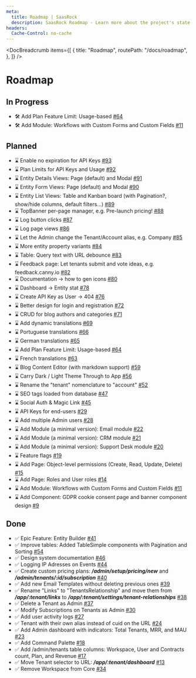```yaml
---
meta:
  title: Roadmap | SaasRock
  description: SaasRock Roadmap - Learn more about the project's state with Under Review, In Progress, Planned, and Done issues.
headers:
  Cache-Control: no-cache
---
```



<DocBreadcrumb
  items={[
    {
      title: "Roadmap",
      routePath: "/docs/roadmap",
    },
  ]}
/>

# Roadmap

## In Progress

- 🛠️ Add Plan Feature Limit: Usage-based [#64](https://github.com/AlexandroMtzG/remix-saas-kit/issues/64)
- 🛠️ Add Module: Workflows with Custom Forms and Custom Fields [#11](https://github.com/AlexandroMtzG/remix-saas-kit/issues/11)

## Planned

- ⌛ Enable no expiration for API Keys [#93](https://github.com/AlexandroMtzG/remix-saas-kit/issues/93)
- ⌛ Plan Limits for API Keys and Usage [#92](https://github.com/AlexandroMtzG/remix-saas-kit/issues/92)
- ⌛ Entity Details Views: Page (default) and Modal [#91](https://github.com/AlexandroMtzG/remix-saas-kit/issues/91)
- ⌛ Entity Form Views: Page (default) and Modal [#90](https://github.com/AlexandroMtzG/remix-saas-kit/issues/90)
- ⌛ Entity List Views: Table and Kanban board (with Pagination?, show/hide columns, default filters…) [#89](https://github.com/AlexandroMtzG/remix-saas-kit/issues/89)
- ⌛ TopBanner per-page manager, e.g. Pre-launch pricing! [#88](https://github.com/AlexandroMtzG/remix-saas-kit/issues/88)
- ⌛ Log button clicks [#87](https://github.com/AlexandroMtzG/remix-saas-kit/issues/87)
- ⌛ Log page views [#86](https://github.com/AlexandroMtzG/remix-saas-kit/issues/86)
- ⌛ Let the Admin change the Tenant/Account alias, e.g. Company [#85](https://github.com/AlexandroMtzG/remix-saas-kit/issues/85)
- ⌛ More entity property variants [#84](https://github.com/AlexandroMtzG/remix-saas-kit/issues/84)
- ⌛ Table: Query text with URL debounce [#83](https://github.com/AlexandroMtzG/remix-saas-kit/issues/83)
- ⌛ Feedback page: Let tenants submit and vote ideas, e.g. feedback.canny.io [#82](https://github.com/AlexandroMtzG/remix-saas-kit/issues/82)
- ⌛ Documentation → how to gen icons [#80](https://github.com/AlexandroMtzG/remix-saas-kit/issues/80)
- ⌛ Dashboard → Entity stat [#78](https://github.com/AlexandroMtzG/remix-saas-kit/issues/78)
- ⌛ Create API Key as User -> 404 [#76](https://github.com/AlexandroMtzG/remix-saas-kit/issues/76)
- ⌛ Better design for login and registration [#72](https://github.com/AlexandroMtzG/remix-saas-kit/issues/72)
- ⌛ CRUD for blog authors and categories [#71](https://github.com/AlexandroMtzG/remix-saas-kit/issues/71)
- ⌛ Add dynamic translations [#69](https://github.com/AlexandroMtzG/remix-saas-kit/issues/69)
- ⌛ Portuguese translations [#66](https://github.com/AlexandroMtzG/remix-saas-kit/issues/66)
- ⌛ German translations [#65](https://github.com/AlexandroMtzG/remix-saas-kit/issues/65)
- ⌛ Add Plan Feature Limit: Usage-based [#64](https://github.com/AlexandroMtzG/remix-saas-kit/issues/64)
- ⌛ French translations [#63](https://github.com/AlexandroMtzG/remix-saas-kit/issues/63)
- ⌛ Blog Content Editor (with markdown support) [#59](https://github.com/AlexandroMtzG/remix-saas-kit/issues/59)
- ⌛ Carry Dark / Light Theme Through to App [#56](https://github.com/AlexandroMtzG/remix-saas-kit/issues/56)
- ⌛ Rename the "tenant" nomenclature to "account" [#52](https://github.com/AlexandroMtzG/remix-saas-kit/issues/52)
- ⌛ SEO tags loaded from database [#47](https://github.com/AlexandroMtzG/remix-saas-kit/issues/47)
- ⌛ Social Auth & Magic Link [#45](https://github.com/AlexandroMtzG/remix-saas-kit/issues/45)
- ⌛ API Keys for end-users [#29](https://github.com/AlexandroMtzG/remix-saas-kit/issues/29)
- ⌛ Add multiple Admin users [#28](https://github.com/AlexandroMtzG/remix-saas-kit/issues/28)
- ⌛ Add Module (a minimal version): Email module [#22](https://github.com/AlexandroMtzG/remix-saas-kit/issues/22)
- ⌛ Add Module (a minimal version): CRM module [#21](https://github.com/AlexandroMtzG/remix-saas-kit/issues/21)
- ⌛ Add Module (a minimal version): Support Desk module [#20](https://github.com/AlexandroMtzG/remix-saas-kit/issues/20)
- ⌛ Feature flags [#19](https://github.com/AlexandroMtzG/remix-saas-kit/issues/19)
- ⌛ Add Page: Object-level permissions (Create, Read, Update, Delete) [#15](https://github.com/AlexandroMtzG/remix-saas-kit/issues/15)
- ⌛ Add Page: Roles and User roles [#14](https://github.com/AlexandroMtzG/remix-saas-kit/issues/14)
- ⌛ Add Module: Workflows with Custom Forms and Custom Fields [#11](https://github.com/AlexandroMtzG/remix-saas-kit/issues/11)
- ⌛ Add Component: GDPR cookie consent page and banner component design [#9](https://github.com/AlexandroMtzG/remix-saas-kit/issues/9)

## Done

- ✅ Epic Feature: Entity Builder [#41](https://github.com/AlexandroMtzG/remix-saas-kit/issues/41)
- ✅ Improve tables: Added TableSimple components with Pagination and Sorting [#54](https://github.com/AlexandroMtzG/remix-saas-kit/issues/54)
- ✅ Design system documentation [#46](https://github.com/AlexandroMtzG/remix-saas-kit/issues/46)
- ✅ Logging IP Adresses on Events [#44](https://github.com/AlexandroMtzG/remix-saas-kit/issues/44)
- ✅ Create custom pricing plans: **_/admin/setup/pricing/new_** and **_/admin/tenants/:id/subscription_** [#40](https://github.com/AlexandroMtzG/remix-saas-kit/issues/40)
- ✅ Add new Email Templates without deleting previous ones [#39](https://github.com/AlexandroMtzG/remix-saas-kit/issues/39)
- ✅ Rename "Links" to "TenantsRelationship" and move them from **_/app/:tenant/links_** to **_/app/:tenant/settings/tenant-relationships_** [#38](https://github.com/AlexandroMtzG/remix-saas-kit/issues/38)
- ✅ Delete a Tenant as Admin [#37](https://github.com/AlexandroMtzG/remix-saas-kit/issues/37)
- ✅ Modify Subscriptions on Tenants as Admin [#30](https://github.com/AlexandroMtzG/remix-saas-kit/issues/30)
- ✅ Add user activity logs [#27](https://github.com/AlexandroMtzG/remix-saas-kit/issues/27)
- ✅ Tenant with their own alias instead of cuid on the URL [#24](https://github.com/AlexandroMtzG/remix-saas-kit/issues/24)
- ✅ Add Admin dashboard with indicators: Total Tenants, MRR, and MAU [#23](https://github.com/AlexandroMtzG/remix-saas-kit/issues/23)
- ✅ Add Command Palette [#18](https://github.com/AlexandroMtzG/remix-saas-kit/issues/18)
- ✅ Add /admin/tenants table columns: Workspace, User and Contracts count, Plan, and Revenue [#17](https://github.com/AlexandroMtzG/remix-saas-kit/issues/17)
- ✅ Move Tenant selector to URL: **_/app/:tenant/dashboard_** [#13](https://github.com/AlexandroMtzG/remix-saas-kit/issues/13)
- ✅ Remove Workspace from Core [#34](https://github.com/AlexandroMtzG/remix-saas-kit/issues/34)
